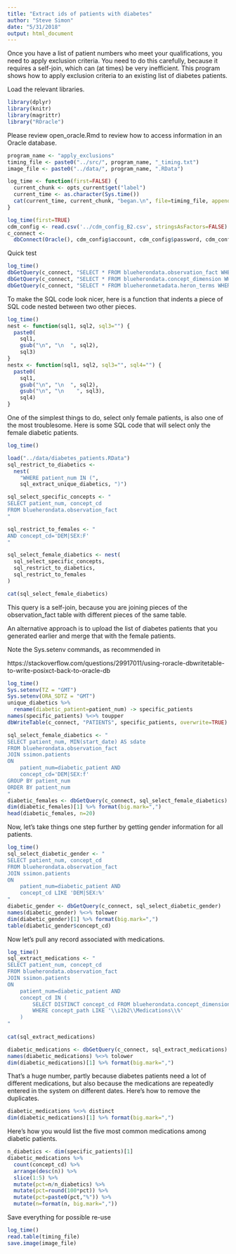 ```yaml
---
title: "Extract ids of patients with diabetes"
author: "Steve Simon"
date: "5/31/2018"
output: html_document
---
```


Once you have a list of patient numbers who meet your qualifications, you need to apply exclusion criteria. You need to do this carefully, because it requires a self-join, which can (at times) be very inefficient. This program shows how to apply exclusion criteria to an existing list of diabetes patients.

Load the relevant libraries. 

```r
library(dplyr)
library(knitr)
library(magrittr)
library("ROracle")
```

Please review open_oracle.Rmd to review how to access information in an Oracle database.

```r
program_name <- "apply_exclusions"
timing_file <- paste0("../src/", program_name, "_timing.txt")
image_file <- paste0("../data/", program_name, ".RData")

log_time <- function(first=FALSE) {
  current_chunk <- opts_current$get("label")
  current_time <- as.character(Sys.time())
  cat(current_time, current_chunk, "began.\n", file=timing_file, append=!first)
}
```


```r
log_time(first=TRUE)
cdm_config <- read.csv('../cdm_config_B2.csv', stringsAsFactors=FALSE)
c_connect <-
  dbConnect(Oracle(), cdm_config$account, cdm_config$password, cdm_config$access)
```

Quick test

```r
log_time()
dbGetQuery(c_connect, "SELECT * FROM blueherondata.observation_fact WHERE ROWNUM < 5")
dbGetQuery(c_connect, "SELECT * FROM blueherondata.concept_dimension WHERE ROWNUM < 5")
dbGetQuery(c_connect, "SELECT * FROM blueheronmetadata.heron_terms WHERE ROWNUM < 5")
```

To make the SQL code look nicer, here is a function that indents a piece of SQL code nested between two other pieces.

```r
log_time()
nest <- function(sql1, sql2, sql3="") {
  paste0(
    sql1,
    gsub("\n", "\n  ", sql2),
    sql3)
}
nestx <- function(sql1, sql2, sql3="", sql4="") {
  paste0(
    sql1,
    gsub("\n", "\n  ", sql2),
    gsub("\n", "\n    ", sql3),
    sql4)
}
```

One of the simplest things to do, select only female patients, is also one of the most troublesome. Here is some SQL code that will select only the female diabetic patients.

```r
log_time()

load("../data/diabetes_patients.RData")
sql_restrict_to_diabetics <- 
  nest(
    "WHERE patient_num IN (", 
    sql_extract_unique_diabetics, ")")

sql_select_specific_concepts <- "
SELECT patient_num, concept_cd
FROM blueherondata.observation_fact
"

sql_restrict_to_females <- "
AND concept_cd='DEM|SEX:F'
"

sql_select_female_diabetics <- nest(
  sql_select_specific_concepts,
  sql_restrict_to_diabetics,
  sql_restrict_to_females
)

cat(sql_select_female_diabetics)
```

This query is a self-join, because you are joining pieces of the observation_fact table with different pieces of the same table.

An alternative approach is to upload the list of diabetes patients that you generated earlier and merge that with the female patients.

Note the Sys.setenv commands, as recommended in

https://stackoverflow.com/questions/29917011/using-roracle-dbwritetable-to-write-posixct-back-to-oracle-db

```r
log_time()
Sys.setenv(TZ = "GMT")
Sys.setenv(ORA_SDTZ = "GMT")
unique_diabetics %>% 
  rename(diabetic_patient=patient_num) -> specific_patients
names(specific_patients) %<>% toupper
dbWriteTable(c_connect, "PATIENTS", specific_patients, overwrite=TRUE)

sql_select_female_diabetics <- "
SELECT patient_num, MIN(start_date) AS sdate
FROM blueherondata.observation_fact
JOIN ssimon.patients
ON 
    patient_num=diabetic_patient AND
    concept_cd='DEM|SEX:f'
GROUP BY patient_num
ORDER BY patient_num
"
diabetic_females <- dbGetQuery(c_connect, sql_select_female_diabetics)
dim(diabetic_females)[1] %>% format(big.mark=",")
head(diabetic_females, n=20)
```

Now, let's take things one step further by getting gender information for all patients.

```r
log_time()
sql_select_diabetic_gender <- "
SELECT patient_num, concept_cd
FROM blueherondata.observation_fact
JOIN ssimon.patients
ON 
    patient_num=diabetic_patient AND
    concept_cd LIKE 'DEM|SEX:%'
"
diabetic_gender <- dbGetQuery(c_connect, sql_select_diabetic_gender)
names(diabetic_gender) %<>% tolower
dim(diabetic_gender)[1] %>% format(big.mark=",")
table(diabetic_gender$concept_cd)
```


Now let's pull any record associated with medications.

```r
log_time()
sql_extract_medications <- "
SELECT patient_num, concept_cd
FROM blueherondata.observation_fact
JOIN ssimon.patients
ON 
    patient_num=diabetic_patient AND
    concept_cd IN (
        SELECT DISTINCT concept_cd FROM blueherondata.concept_dimension
        WHERE concept_path LIKE '\\i2b2\\Medications\\%'
    )
"
  
cat(sql_extract_medications)

diabetic_medications <- dbGetQuery(c_connect, sql_extract_medications)
names(diabetic_medications) %<>% tolower
dim(diabetic_medications)[1] %>% format(big.mark=",")
```

That's a huge number, partly because diabetes patients need a lot of different medications, but also because the medications are repeatedly entered in the system on different dates. Here's how to remove the duplicates.

```r
diabetic_medications %<>% distinct
dim(diabetic_medications)[1] %>% format(big.mark=",")
```

Here's how you would list the five most common medications among diabetic patients.

```r
n_diabetics <- dim(specific_patients)[1]
diabetic_medications %>%
  count(concept_cd) %>%
  arrange(desc(n)) %>%
  slice(1:5) %>%
  mutate(pct=n/n_diabetics) %>%
  mutate(pct=round(100*pct)) %>%
  mutate(pct=paste0(pct,"%")) %>%
  mutate(n=format(n, big.mark=","))

```

Save everything for possible re-use

```r
log_time()
read.table(timing_file) 
save.image(image_file)
```
